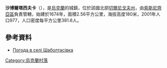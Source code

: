 {{coord|51|46|45|N|32|50|18|E|scale:100000|display=title}}

'''沙博爾塔西夫卡'''（{{lang-uk|Шаболтасівка}}），是[[烏克蘭|烏克蘭]]的城鎮，位於該國北部[[切爾尼戈夫州|切爾尼戈夫州]]，由[[索斯尼齊亞區|索斯尼齊亞區]]負責管轄，始建於1674年，面積2.56平方公里，海拔高度180米，2001年人口977，人口密度每平方公里381.6人。

==參考資料==
* [http://weather.in.ua/ua/chernigovskaja/28628 Погода в селі Шаболтасівка] {{Wayback|url=http://weather.in.ua/ua/chernigovskaja/28628 |date=20111220131404 }}

{{Ukraine-geo-stub}}
[[Category:烏克蘭村落|Category:烏克蘭村落]]
